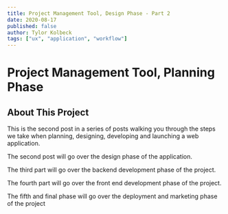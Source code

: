 ```yaml
---
title: Project Management Tool, Design Phase - Part 2
date: 2020-08-17
published: false
author: Tylor Kolbeck
tags: ["ux", "application", "workflow"]
---
```


# Project Management Tool, Planning Phase

## About This Project

This is the second post in a series of posts walking you through the steps we take when planning, designing, developing and launching a web application.

The second post will go over the design phase of the application.

The third part will go over the backend development phase of the project.

The fourth part will go over the front end development phase of the project.

The fifth and final phase will go over the deployment and marketing phase of the project

